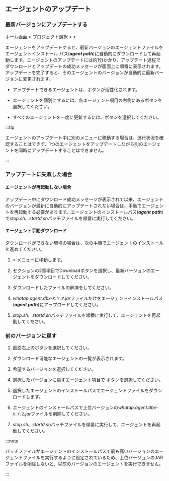 ## エージェントのアップデート

### 最新バージョンにアップデートする

ホーム画面 &gt; プロジェクト選択 &gt; <Cmdname sid="side_management" className="uitext" /> &gt; <Cmdname sid="side_dbAgentUpdate" className="uitext" />

<ImgLang img='db-update-agent.png' desc='' />

エージェントをアップデートすると、最新バージョンのエージェントファイルをエージェントインストール パス(**_agent path_**)に自動的にダウンロードして再起動します。エージェントのアップデートには約1分かかり、アップデート過程でダウンロードとアップデートの成功メッセージが画面上に順番に表示されます。アップデートを完了すると、そのエージェントのバージョンが自動的に最新バージョンに変更されます。

- アップデートできるエージェントは、<Cmdname sid="TTL06230" className="uitext" />ボタンが活性化されます。

- エージェントを個別にするには、各エージェント項目の右側にある<Cmdname sid="TTL06230" className="uitext" />ボタンを選択してください。

- すべてのエージェントを一度に更新するには、<Cmdname sid="DSC07289" className="uitext" />ボタンを選択してください。

:::tip

エージェントのアップデート中に別のメニューに移動する場合は、進行状況を確認することはできず、1つのエージェントをアップデートしながら別のエージェントを同時にアップデートすることはできません。

:::

### アップデートに失敗した場合

#### エージェントが再起動しない場合

アップデート中にダウンロード成功メッセージが表示されて以来、エージェントのバージョンが最新に自動的にアップデートされない場合は、手動でエージェントを再起動する必要があります。エージェントのインストールパス(**_agent path_**)で*stop.sh*、*startd.sh*バッチファイルを順番に実行してください。

#### エージェント手動ダウンロード

ダウンロードができない環境の場合は、次の手順でエージェントのインストールを進めてください。

1. <Cmdname sid="management" className="uitext" /> &gt; <Cmdname sid="agentInstall" className="uitext" />メニューに移動します。

2. <Cmdname sid="agent-setup-guide" className="uitext" />セクションの2番項目で<span class="uitext">Download</span>ボタンを選択し、最新バージョンのエージェントをダウンロードしてください。

3. ダウンロードしたファイルの解凍をしてください。

4. *whatap.agent.dbx-`X.Y.Z`.jar*ファイルだけをエージェントインストールパス(**_agent path_**)にアップロードしてください。

5. *stop.sh*、*startd.sh*バッチファイルを順番に実行して、エージェントを再起動してください。

### 前のバージョンに戻す

1. 画面右上の<Cmdname sid="goto_previous_version" className="uitext" />ボタンを選択してください。

2. ダウンロード可能なエージェントの一覧が表示されます。

3. 希望するバージョンを選択してください。

4. 選択したバージョンに戻すエージェント項目で <Cmdname sid="download" className="uitext" />ボタンを選択してください。

5. 選択したエージェントのインストールパスでエージェントファイルをダウンロードします。

6. エージェントのインストールパスで上位バージョンの*whatap.agent.dbx-`X.Y.Z`.jar*ファイルを削除してください。

7. *stop.sh*、*startd.sh*バッチファイルを順番に実行して、エージェントを再起動してください。

:::note

バッチファイルがエージェントのインストールパスで最も高いバージョンのエージェントファイルを実行するように設定されているため、上位バージョンのJARファイルを削除しないと、以前のバージョンのエージェントを実行できません。

:::

